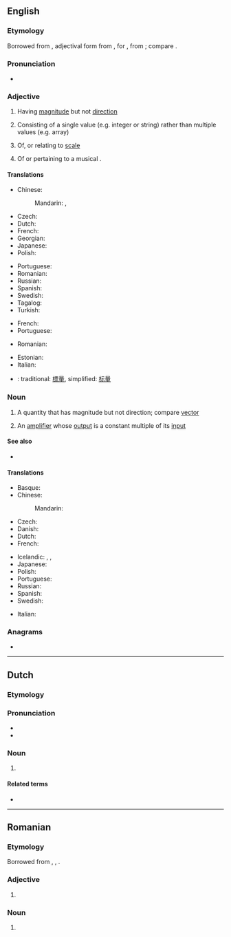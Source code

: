 ==English==
{{wikipedia}}

===Etymology===
Borrowed from {{bor|en|la|scālāris}}, adjectival form from {{m|la|scāla||a flight of steps, stairs, staircase, ladder, scale}}, for {{m|la|*scadla}}, from {{m|la|scandere||to climb}}; compare {{m|en|scale}}.

===Pronunciation===
* {{rhymes|eɪlə(ɹ)|lang=en}}

===Adjective===
{{en-adj|-}}

# {{lb|en|mathematics}} Having [[magnitude]] but not [[direction]]
# {{lb|en|computer science}} Consisting of a single value (e.g. integer or string) rather than multiple values (e.g. array)
# Of, or relating to [[scale]]
# {{lb|en|music}} Of or pertaining to a musical {{l|en|scale}}.

====Translations====
{{trans-top|having magnitude}}
* Chinese:
*: Mandarin: {{t+|cmn|標量}}, {{t+|cmn|标量|tr=biāoliàng}}
* Czech: {{t|cs|skalární|m}}
* Dutch: {{t+|nl|scalair}}
* French: {{t+|fr|scalaire}}
* Georgian: {{t|ka|სკალარი}}
* Japanese: {{t+|ja|スカラー|tr=sukarā}}
* Polish: {{t|pl|skalarny|m}}
{{trans-mid}}
* Portuguese: {{t+|pt|escalar}}
* Romanian: {{t+|ro|scalar}}
* Russian: {{t+|ru|скаля́рный}}
* Spanish: {{t+|es|escalar}}
* Swedish: {{t+|sv|skalär}}
* Tagalog: {{t+|tl|bilangin}}
* Turkish: {{t+|tr|sayıl}}
{{trans-bottom}}

{{trans-top|relating to scale}}
* French: {{t+|fr|scalaire}}
* Portuguese: {{t+|pt|escalar}}
{{trans-mid}}
* Romanian: {{t+|ro|scalar}}
{{trans-bottom}}

{{checktrans-top}}
* Estonian: {{t-check|et|skalaar}}
* Italian: {{t+check|it|scalare}}
{{trans-mid}}
* {{ttbc|cmn}}: traditional: [[標量]], simplified: [[标量]]
{{trans-bottom}}

===Noun===
{{en-noun}}

# {{lb|en|mathematics}} A quantity that has magnitude but not direction; compare [[vector]]
# {{lb|en|electronics}} An [[amplifier]] whose [[output]] is a constant multiple of its [[input]]

====See also====
* {{l|en|vector}}

====Translations====
{{trans-top|quantity with magnitude}}
* Basque: {{t|eu|eskalar}}
* Chinese:
*: Mandarin: {{t+|cmn|标量|tr=biāoliàng|sc=Hani}}
* Czech: {{t|cs|skalár|m}}
* Danish: {{t|da|skalar|c}}
* Dutch: {{t|nl|scalar|m}}
* French: {{t+|fr|scalaire|m}}
{{trans-mid}}
* Icelandic: {{t|is|einvíð stærð|f}}, {{t|is|tölustærð|f}}, {{t|is|stigastærð|f}}
* Japanese: {{t+|ja|スカラー|tr=sukaraa|sc=Jpan}}
* Polish: {{t+|pl|skalar|m}}
* Portuguese: {{t+|pt|escalar|f}}
* Russian: {{t+|ru|скаля́р|m}}
* Spanish: {{t+|es|escalar|m}}
* Swedish: {{t+|sv|skalär|c}}
{{trans-bottom}}

{{trans-top|(electronics) amplifier}}
{{trans-mid}}
{{trans-bottom}}

{{checktrans-top}}
* Italian: {{t+check|it|scalare|m}}
{{trans-mid}}
{{trans-bottom}}

===Anagrams===
* {{anagrams|en|a=aaclrs|Claars|Rascal|craals|lascar|rascal|sacral|sarlac}}

----

==Dutch==

===Etymology===
{{rfe|nl}}

===Pronunciation===
* {{IPA|lang=nl|/ˈskaː.lɑr/}}
* {{hyphenation|lang=nl|sca|lar}}

===Noun===
{{nl-noun|m|-s|pl2=-:en|-}}

# {{l|en|scalar}} {{gloss|quantity with only magnitude}}

====Related terms====
* {{l|nl|scalair}}

----

==Romanian==

===Etymology===
Borrowed from {{bor|ro|fr|scalaire}}, {{bor|ro|de|Scalar}}, {{bor|ro|la|scalaris}}.

===Adjective===
{{head|ro|adjective}}

# {{l|en|scalar}}

===Noun===
{{ro-noun|n|scalare}}

# {{l|en|scalar}}